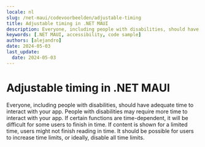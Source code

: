 ```yaml
---
locale: nl
slug: /net-maui/codevoorbeelden/adjustable-timing
title: Adjustable timing in .NET MAUI
description: Everyone, including people with disabilities, should have adequate time to interact with your app.
keywords: [.NET MAUI, accessibility, code sample]
authors: [alejandro]
date: 2024-05-03
last_update:
  date: 2024-05-03
---
```


# Adjustable timing in .NET MAUI

Everyone, including people with disabilities, should have adequate time to interact with your app. People with disabilities may require more time to interact with your app. If certain functions are time-dependent, it will be difficult for some users to finish in time. If content is shown for a limited time, users might not finish reading in time. It should be possible for users to increase time limits, or ideally, disable all time limits.

<CodeSample id="screen-timing" platform="net-maui" locale="en"/>
